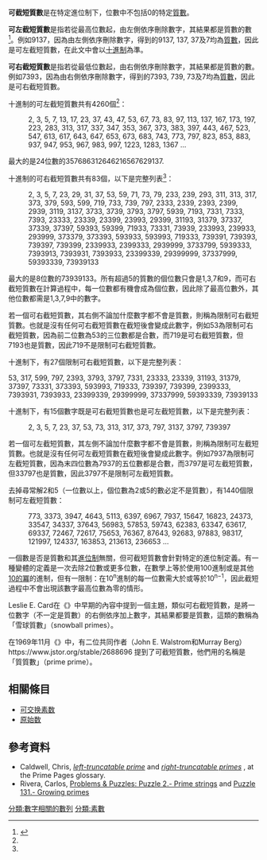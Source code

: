{{pp-semi-sock|expiry=2022-08-04T08:07:38+00:00|small=yes}}
'''可截短質數'''是在特定進位制下，位數中不包括0的特定[[質數|質數]]。

'''可左截短質數'''是指若從最高位數起，由左側依序刪除數字，其結果都是質數的數<ref name=MathWorld>{{MathWorld|title=Truncatable Prime|urlname=TruncatablePrime}}</ref>。例如9137，因為由左側依序刪除數字，得到的9137, 137, 37及7均為[[質數|質數]]，因此是可左截短質數，在此文中會以[[十進制|十進制]]為準。

'''可右截短質數'''是指若從最低位數起，由右側依序刪除數字，其結果都是質數的數。例如7393，因為由右側依序刪除數字，得到的7393, 739, 73及7均為[[質數|質數]]，因此是可右截短質數。

十進制的可左截短質數共有4260個<ref name=MathWorld/>：
:2, 3, 5, 7, 13, 17, 23, 37, 43, 47, 53, 67, 73, 83, 97, 113, 137, 167, 173, 197, 223, 283, 313, 317, 337, 347, 353, 367, 373, 383, 397, 443, 467, 523, 547, 613, 617, 643, 647, 653, 673, 683, 743, 773, 797, 823, 853, 883, 937, 947, 953, 967, 983, 997, 1223, 1283, 1367 ... {{OEIS|id=A024785}}
最大的是24位數的357686312646216567629137.

十進制的可右截短質數共有83個，以下是完整列表<ref name=MathWorld/>：
:2, 3, 5, 7, 23, 29, 31, 37, 53, 59, 71, 73, 79, 233, 239, 293, 311, 313, 317, 373, 379, 593, 599, 719, 733, 739, 797, 2333, 2339, 2393, 2399, 2939, 3119, 3137, 3733, 3739, 3793, 3797, 5939, 7193, 7331, 7333, 7393, 23333, 23339, 23399, 23993, 29399, 31193, 31379, 37337, 37339, 37397, 59393, 59399, 71933, 73331, 73939, 233993, 239933, 293999, 373379, 373393, 593933, 593993, 719333, 739391, 739393, 739397, 739399, 2339933, 2399333, 2939999, 3733799, 5939333, 7393913, 7393931, 7393933, 23399339, 29399999, 37337999, 59393339, 73939133 {{OEIS|id=A024770}}
最大的是8位數的73939133。所有超過5的質數的個位數只會是1,3,7和9，而可右截短質數在計算過程中，每一位數都有機會成為個位數，因此除了最高位數外，其他位數都需是1,3,7,9中的數字。

若一個可右截短質數，其右側不論加什麼數字都不會是質數，則稱為限制可右截短質數。也就是沒有任何可右截短質數在截短後會變成此數字，例如53為限制可右截短質數，因為前二位數為53的三位數都是合數，而719是可右截短質數，但7193也是質數，因此719不是限制可右截短質數。

十進制下，有27個限制可右截短質數，以下是完整列表：

53, 317, 599, 797, 2393, 3793, 3797, 7331, 23333, 23339, 31193, 31379, 37397, 73331, 373393, 593993, 719333, 739397, 739399, 2399333, 7393931, 7393933, 23399339, 29399999, 37337999, 59393339, 73939133{{OEIS|id=A239747}}

十進制下，有15個數字既是可右截短質數也是可左截短質數，以下是完整列表：
:2, 3, 5, 7, 23, 37, 53, 73, 313, 317, 373, 797, 3137, 3797, 739397 {{OEIS|id=A020994}}

若一個可左截短質數，其左側不論加什麼數字都不會是質數，則稱為限制可左截短質數。也就是沒有任何可左截短質數在截短後會變成此數字。例如7937為限制可左截短質數，因為末四位數為7937的五位數都是合數，而3797是可左截短質數，但33797也是質數，因此3797不是限制可左截短質數。

去掉尋常解2和5（一位數以上，個位數為2或5的數必定不是質數），有1440個限制可左截短質數：
:773, 3373, 3947, 4643, 5113, 6397, 6967, 7937, 15647, 16823, 24373, 33547, 34337, 37643, 56983, 57853, 59743, 62383, 63347, 63617, 69337, 72467, 72617, 75653, 76367, 87643, 92683, 97883, 98317, 121997, 124337, 163853, 213613, 236653 ... {{OEIS|id=A055521}}

一個數是否是質數和其[[進位制|進位制]]無關，但可截短質數會針對特定的進位制定義。有一種變體的定義是一次去除2位數或更多位數，在數學上等於使用100進制或是其他[[10的冪|10的冪]]的進制，但有一限制：在10<sup>n</sup>進制的每一位數需大於或等於10<sup>n−1</sup>，因此截短過程中不會出現該數字最高位數為零的情形。

Leslie E. Card在《{{link-en|娛樂數學期刊|Journal of Recreational Mathematics}}》中早期的內容中提到一個主題，類似可右截短質數，是將一位數字（不一定是質數）的右側依序加上數字，其結果都要是質數，這類的數稱為「雪球質數」（snowball primes）。

在1969年11月《{{link-en|數學雜誌|Mathematics Magazine}}》中，有二位共同作者（John E. Walstrom和Murray Berg）https://www.jstor.org/stable/2688696 提到了可截短質數，他們用的名稱是「質質數」（prime prime）。

==相關條目==
*[[可交换素数|可交换素数]]
*[[原始数|原始数]]

==參考資料==
{{reflist}}
*Caldwell, Chris, [http://primes.utm.edu/glossary/page.php?sort=LeftTruncatablePrime ''left-truncatable prime''] {{Wayback|url=http://primes.utm.edu/glossary/page.php?sort=LeftTruncatablePrime |date=20201217075651 }} and [http://primes.utm.edu/glossary/page.php?sort=RightTruncatablePrime ''right-truncatable primes''] {{Wayback|url=http://primes.utm.edu/glossary/page.php?sort=RightTruncatablePrime |date=20201218134053 }}, at the Prime Pages glossary.
*Rivera, Carlos, [http://www.primepuzzles.net/puzzles/puzz_002.htm Problems & Puzzles: Puzzle 2.- Prime strings] {{Wayback|url=http://www.primepuzzles.net/puzzles/puzz_002.htm |date=20191105042136 }} and [http://www.primepuzzles.net/puzzles/puzz_131.htm Puzzle 131.- Growing primes] {{Wayback|url=http://www.primepuzzles.net/puzzles/puzz_131.htm |date=20191104122543 }}

[[分類:數字相關的數列|分類:數字相關的數列]]
[[分類:素數|分類:素數]]
